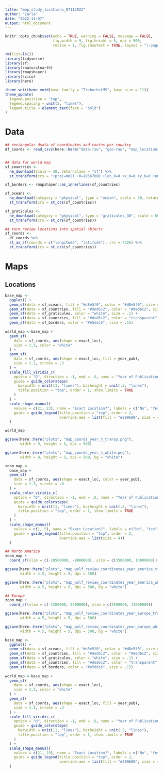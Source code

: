 ```yaml
---
title: "map_study_locations_07112022"
author: "Carla"
date: "2022-11-07"
output: html_document
---
```

```r
knitr::opts_chunk$set(echo = TRUE, warning = FALSE, message = FALSE,
                      fig.width = 9, fig.height = 5, dpi = 500,
                      retina = 1, fig.showtext = TRUE, layout = "l-page")
```

```r

rm(list=ls())
library(tidyverse)
library(sf)
library(rnaturalearth)
library(rmapshaper)
library(scico)
library(here)

theme_set(theme_void(base_family = "TrebuchetMS", base_size = 11))
theme_update(
  legend.position = "top",
  legend.spacing = unit(2, "lines"),
  legend.title = element_text(face = "bold")
)
```


# Data

```r
## rectangular dsata of coordinates and coutns per country
df_coords <- read_csv2(here::here("data-raw", "geo-raw", "map_locations_07112022.csv"))


## data for world map
sf_countries <- 
  ne_download(scale = 50, returnclass = "sf") %>% 
  st_transform(crs = "+proj=moll +R=10567000 +lon_0=0 +x_0=0 +y_0=0 +units=m +towgs84=0,0,0,0,0,0,0 +no_defs")

sf_borders <- rmapshaper::ms_innerlines(sf_countries)

sf_oceans <- 
  ne_download(category = "physical", type = "ocean", scale = 50, returnclass = "sf") %>% 
  st_transform(crs = st_crs(sf_countries))

sf_graticules <- 
  ne_download(category = "physical", type = "graticules_30", scale = 50, returnclass = "sf") %>% 
  st_transform(crs = st_crs(sf_countries))

## turn review locations into spatial objects
sf_coords <- 
  df_coords %>% 
  st_as_sf(coords = c("longitude", "latitude"), crs = 4326) %>% 
  st_transform(crs = st_crs(sf_countries))

```

# Maps

## Locations

```r
base_map <- 
  ggplot() + 
  geom_sf(data = sf_oceans, fill = "#d8e5f0", color = "#d8e5f0", size = .15) +
  geom_sf(data = sf_countries, fill = "#ded6c2", color = "#ded6c2", size = .15) +
  geom_sf(data = sf_graticules, color = "white", size = .1) +
  geom_sf(data = sf_countries, fill = "#ded6c2", color = "transparent", size = .01) +
  geom_sf(data = sf_borders, color = "#e5ddc6", size = .15) 
  
world_map <-base_map + 
  geom_sf(
    data = sf_coords, aes(shape = exact_loc), 
    size = 1.3, color = "white"
  ) +
  geom_sf(
    data = sf_coords, aes(shape = exact_loc, fill = year_pub), 
    size = 1.1, stroke = .3
  ) +
  scale_fill_viridis_c(
    option = "D", direction = -1, end = .9, name = "Year of Publication", 
    guide = guide_colorsteps(
      barwidth = unit(11, "lines"), barheight = unit(.5, "lines"),
      title.position = "top", order = 1, show.limits = TRUE
    )
  ) +
  scale_shape_manual(
    values = c(21, 23), name = "Exact Location?", labels = c("No", "Yes"),
    guide = guide_legend(title.position = "top", order = 2,
                         override.aes = list(fill = "#289689", size = 4))
  ) 

world_map

ggsave(here::here("plots", "map_coords_year_h_transp.png"), 
       width = 9, height = 5, dpi = 500)

ggsave(here::here("plots", "map_coords_year_h_white.png"), 
       width = 9, height = 5, dpi = 500, bg = "white")
```

```r
zoom_map <- 
  base_map + 
  geom_sf(
    data = sf_coords, aes(shape = exact_loc, color = year_pub), 
    size = 1.3, stroke = .8
  ) +
  scale_color_viridis_c(
    option = "D", direction = -1, end = .9, name = "Year of Publication", 
    guide = guide_colorsteps(
      barwidth = unit(11, "lines"), barheight = unit(.5, "lines"),
      title.position = "top", order = 1, show.limits = TRUE
    )
  ) +
  scale_shape_manual(
    values = c(1, 5), name = "Exact Location?", labels = c("No", "Yes"),
    guide = guide_legend(title.position = "top", order = 2,
                         override.aes = list(size = 4))
  ) 

## North America
zoom_map + 
  coord_sf(xlim = c(-18500000, -9000000), ylim = c(3500000, 13000000))

ggsave(here::here("plots", "map_wolf_review_coordinates_year_america_transp_d.png"), 
       width = 4.5, height = 5, dpi = 500)

ggsave(here::here("plots", "map_wolf_review_coordinates_year_america_white_d.png"), 
       width = 4.5, height = 5, dpi = 500, bg = "white")

## Europe
zoom_map + 
  coord_sf(xlim = c(-1200000, 5500000), ylim = c(5500000, 13000000))

ggsave(here::here("plots", "map_wolf_review_coordinates_year_europe_transp_d.png"), 
       width = 4.5, height = 5, dpi = 500)

ggsave(here::here("plots", "map_wolf_review_coordinates_year_europe_white_d.png"), 
       width = 4.5, height = 5, dpi = 500, bg = "white")
```
``` r

base_map <- 
  ggplot() + 
  geom_sf(data = sf_oceans, fill = "#d8e5f0", color = "#d8e5f0", size = .15) +
  geom_sf(data = sf_countries, fill = "#ded6c2", color = "#ded6c2", size = .15) +
  geom_sf(data = sf_graticules, color = "white", size = .1) +
  geom_sf(data = sf_countries, fill = "#ded6c2", color = "transparent", size = .01) +
  geom_sf(data = sf_borders, color = "#e5ddc6", size = .15) 
  
world_map <-base_map + 
  geom_sf(
    data = sf_coords, aes(shape = exact_loc), 
    size = 1.3, color = "white"
  ) +
  geom_sf(
    data = sf_coords, aes(shape = exact_loc, fill = year_pub), 
    size = 1.1, stroke = .3
  ) +
  scale_fill_viridis_c(
    option = "H", direction = -1, end = .9, name = "Year of Publication", 
    guide = guide_colorsteps(
      barwidth = unit(11, "lines"), barheight = unit(.5, "lines"),
      title.position = "top", order = 1, show.limits = TRUE
    )
  ) +
  scale_shape_manual(
    values = c(21, 23), name = "Exact Location?", labels = c("No", "Yes"),
    guide = guide_legend(title.position = "top", order = 2,
                         override.aes = list(fill = "#289689", size = 4))
  ) 




``` 
